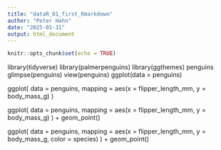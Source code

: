 ```yaml
---
title: "dataR_01_first_Rmarkdown"
author: "Peter Hahn"
date: "2025-01-31"
output: html_document
---
```


```r
knitr::opts_chunk$set(echo = TRUE)
```


library(tidyverse)
library(palmerpenguins)
library(ggthemes)
penguins
glimpse(penguins)
view(penguins)
ggplot(data = penguins)

ggplot(
        data = penguins,
        mapping = aes(x = flipper_length_mm, y = body_mass_g)
)

ggplot(
        data = penguins,
        mapping = aes(x = flipper_length_mm, y = body_mass_g)
) +
        geom_point()

ggplot(
        data = penguins,
        mapping = aes(x = flipper_length_mm, y = body_mass_g, color = species)
) +
        geom_point()